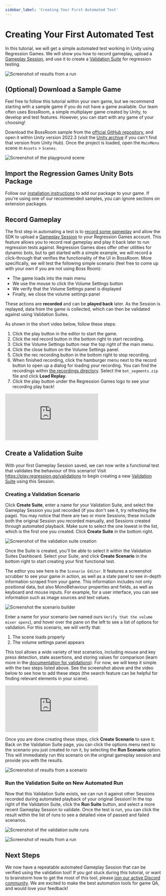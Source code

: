 ```yaml
---
sidebar_label: 'Creating Your First Automated Test'
---
```


# Creating Your First Automated Test

In this tutorial, we will get a simple automated test working in Unity using Regression Games.
We will show you how to record gameplay, upload a [Gameplay Session](../core-concepts/gameplay-sessions),
and use it to create a [Validation Suite](../core-concepts/validation-suites) for regression testing.

![Screenshot of results from a run](img/creating-your-first-automated-test/run-details.png)

## (Optional) Download a Sample Game

Feel free to follow this tutorial within your own game,
but we recommend starting with a sample game if you do not have a game available.
Our team often uses BossRoom, a simple multiplayer game created by Unity, to develop and test features.
However, you can start with any game of your choosing!

Download the BossRoom sample from the [official GitHub repository.](https://github.com/Unity-Technologies/com.unity.multiplayer.samples.coop)
and open it within Unity version 2022.3 (visit the [Unity archive](https://unity.com/releases/editor/whats-new/2022.3.27) if
you can't find that version from Unity Hub).
Once the project is loaded, open the `MainMenu` scene in `Assets` > `Scenes`.

![Screenshot of the playground scene](img/creating-your-first-automated-test/bossroom.png)

## Import the Regression Games Unity Bots Package

Follow our [installation instructions](installing-regression-games) to add our package to your game.
If you're using one of our recommended samples, you can ignore sections on extension packages.

## Record Gameplay

The first step in automating a test is to [record some gameplay](../core-concepts/recording-gameplay)
and allow the SDK to upload a [Gameplay Session](../core-concepts/gameplay-sessions) to your Regression Games account.
This feature allows you to record real gameplay and play it back later to run regression tests against. Regression Games does
offer other utilities for dynamic bots, but to get started with a simple example, we will record a click-through that
verifies the functionality of the UI in BossRoom.
More specifically, we will test the following simple scenario (feel free to come up with your own if you are not using Boss Room):

* The game loads into the main menu
* We use the mouse to click the Volume Settings button
* We verify that the Volume Settings panel is displayed
* Finally, we close the volume settings panel

These actions are **recorded** and can be **played back** later. As the Session is replayed, data from the
game is collected, which can then be validated against using Validation Suites.

As shown in the short video below, follow these steps:

1. Click the play button in the editor to start the game.
1. Click the red record button in the bottom right to start recording.
1. Click the Volume Settings button near the top right of the main menu.
1. Click the close button on the Volume Settings panel.
1. Click the rec recording button in the bottom right to stop recording.
1. When finished recording, click the hamburger menu next to the record button to open up a dialog for loading your
recording. You can find the recordings within [the recordings directory](../core-concepts/recording-gameplay#overriding-the-recording-directory).
Select the `bot_segments.zip` file and click **Load Replay**.
1. Click the play button under the Regression Games logo to see your recording play back!

<div style={{position: "relative", paddingBottom: "50.40485829959515%", height: 0}}><iframe src="https://www.loom.com/embed/1a88ffcad1ff49d6940473d5637e35ed?sid=336eaf3b-208c-4ea3-a0b3-c6ad3d2d2cee" frameborder="0" webkitallowfullscreen mozallowfullscreen allowfullscreen style={{position: "absolute", top: 0, left: 0, width: "100%", height: "100%"}}></iframe></div>

## Create a Validation Suite

With your first Gameplay Session saved, we can now write a functional test that validates the behaviour of this
scenario! Visit https://play.regression.gg/validations to begin creating a new
[Validation Suite](../core-concepts/validation-suites) using this Session.

### Creating a Validation Scenario

Click **Create Suite**, enter a name for your Validation Suite, and select the Gameplay Session you just recorded (if
you don't see it, try refreshing the page). You may notice that there are two or more Sessions; these include both
the original Session you recorded manually, and Sessions created through automated playback. Make sure to select the one
lowest in the list, which is the first one you created. Click **Create Suite** in the bottom right.

![Screenshot of the validation suite creation](img/creating-your-first-automated-test/create-validation-suite.png)

Once the Suite is created, you'll be able to select it within the Validation Suites Dashboard. Select your Suite, and
click **Create Scenario** in the bottom right to start creating your first functional test.

The editor you see here is the `Scenario Editor`. It features a screenshot scrubber to see your game in action, as well
as a state panel to see in-depth information scraped from your game. This information includes not only positional data,
but also MonoBehaviour properties and fields, as well as keyboard and mouse inputs. For example, for a user interface, you can
see information such as image sources and text values.

![Screenshot the scenario builder](img/creating-your-first-automated-test/create-validation-suite.png)

Enter a name for your scenario (we named ours `Verify that the volume mixer opens`), and hover over the pane on the left to
see a list of options for validation. For this scenario, we will verify that:

1. The scene loads properly
2. The volume settings panel appears

This tool allows a wide variety of test scenarios, including mouse and key press detection, state assertions, and
storing values for comparison (learn more in the [documentation for validations](../../core-concepts/validation-suites#creating-a-validation-scenario)).
For now, we will keep it simple with the two steps listed above. See the screenshot above and the video below to see
how to add these steps (the search feature can be helpful for finding relevant elements in your scene).

<div style={{position: "relative", paddingBottom: "50.40485829959515%", height: 0}}><iframe src="https://www.loom.com/embed/3575d3ef72ae4ebc87dc4eab668d3284?sid=336eaf3b-208c-4ea3-a0b3-c6ad3d2d2cee" frameborder="0" webkitallowfullscreen mozallowfullscreen allowfullscreen style={{position: "absolute", top: 0, left: 0, width: "100%", height: "100%"}}></iframe></div>

Once you are done creating these steps, click **Create Scenario** to save it. Back on the Validation Suite page, you
can click the options menu next to the scenario you just created to run it, by selecting the **Run Scenario** option.
This will immediately run this scenario on the original gameplay session and provide you with the results.

![Screenshot of results from a scenario](img/creating-your-first-automated-test/run-scenario.png)

### Run the Validation Suite on New Automated Run

Now that this Validation Suite exists, we can run it against other Sessions recorded during automated playback of your original Session! In the top
right of the Validation Suite, click the **Run Suite** button, and select a more recent Gameplay Session to validate.
Once the test is run, you can click the result within the list of runs to see a detailed view of passed and failed
scenarios.

![Screenshot of the validation suite runs](img/creating-your-first-automated-test/many-runs.png)

![Screenshot of results from a run](img/creating-your-first-automated-test/run-details.png)

## Next Steps

We now have a repeatable automated Gameplay Session that can be verified using the validation tool! If you got stuck
during this tutorial, or want to brainstorm how to get the most of this tool, please
[join our active Discord community](https://discord.com/invite/925SYVse2H). We are excited to make the best automation
tools for game QA, and would love your feedback!
